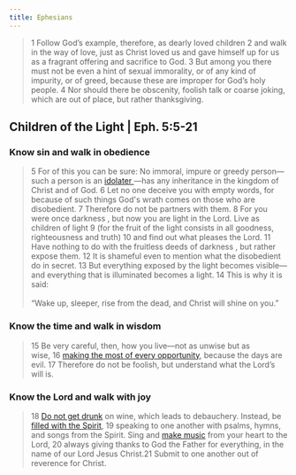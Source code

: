```yaml
---
title: Ephesians
---
```


> 1 Follow God’s example, therefore, as dearly loved children 2 and walk in the way of love, just as Christ loved us and gave himself up for us as a fragrant offering and sacrifice to God. 3 But among you there must not be even a hint of sexual immorality, or of any kind of impurity, or of greed, because these are improper for God’s holy people. 4 Nor should there be obscenity, foolish talk or coarse joking, which are out of place, but rather thanksgiving.

## Children of the Light | Eph. 5:5-21

### Know sin and walk in obedience

> 5 For of this you can be sure: No immoral, impure or greedy person—such a person is an  [idolater ](https://tinasaurus-beta.vercel.app/blog/idolater "idolater")—has any inheritance in the kingdom of Christ and of God. 6 Let no one deceive you with empty words, for because of such things God's wrath comes on those who are disobedient. 7 Therefore do not be partners with them. 8 For you were once darkness , but now you are light in the Lord. Live as children of light 9 (for the fruit of the light consists in all goodness, righteousness and truth) 10 and find out what pleases the Lord. 11 Have nothing to do with the  fruitless deeds of darkness , but rather expose them. 12 It is shameful even to mention what the disobedient do in secret. 13 But everything exposed by the light becomes visible—and everything that is illuminated becomes a light. 14 This is why it is said:\
> \
> “Wake up, sleeper,
> rise from the dead,
> and Christ will shine on you.”

### Know the time and walk in wisdom

> 15 Be very careful, then, how you live—not as unwise but as wise, 16 [making the most of every opportunity](https://gil-study-bible.vercel.app/making-the-most-of-every-opportunity ""), because the days are evil. 17 Therefore do not be foolish, but understand what the Lord’s will is. 

### Know the Lord and walk with joy

> 18 [Do not get drunk](https://gil-study-bible.vercel.app/do-not-get-drunk "") on wine, which leads to debauchery. Instead, be [filled with the Spirit](https://gil-study-bible.vercel.app/filled-with-the-spirit ""), 19 speaking to one another with psalms, hymns, and songs from the Spirit. Sing and [make music](https://gil-study-bible.vercel.app/make-music "") from your heart to the Lord, 20 always giving thanks to God the Father for everything, in the name of our Lord Jesus Christ.21 Submit to one another out of reverence for Christ.

<Tabs>
  <TabItem label="Prayer" value="prayer" children="Prayer: Our Father, we thank you for this kind of helicopter ride over this passage in which we see how much there is involved with living a Christian life. How revolutionary it would be if we understood sin, understood wisdom, and knew the joy the Spirit can give us so we are also walking about always sweetly singing to ourselves, full of joy, and no one knowing quite for what, always having somebody invisible conversing with us. Oh Lord, we really do long for that kind of joyful life, and we ask that you would make it more a reality in our lives as we take up the bread and the cup, for there you so often meet with your people over your table. We pray this in Jesus’ name, amen." />
</Tabs>
